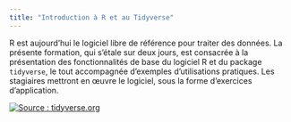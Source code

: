 ```yaml
---
title: "Introduction à R et au Tidyverse"
---
```


R est aujourd'hui le logiciel libre de référence pour traiter des données.
La présente formation, qui s'étale sur deux jours, est consacrée à la présentation des fonctionnalités de base du logiciel R et du package `tidyverse`, le tout accompagnée d'exemples d'utilisations pratiques.
Les stagiaires mettront en œuvre le logiciel, sous la forme d'exercices d'application.

[![Source : tidyverse.org](https://cdn.analyticsvidhya.com/wp-content/uploads/2019/05/tidyverse-default.png)](www.tidyverse.org)
